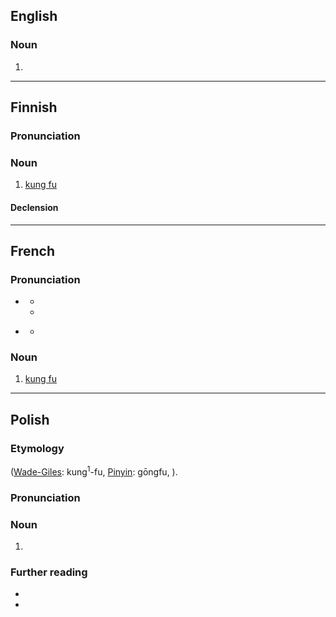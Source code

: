 {{also|kungfu|kung fu}}
==English==

===Noun===
{{en-noun|-}}

# {{alternative spelling of|en|kung fu}}

----

==Finnish==

===Pronunciation===
{{fi-pronunciation|kungfuu}}

===Noun===
{{fi-noun}}

# [[kung fu]] {{gloss|martial art}}

====Declension====
{{fi-decl-rosé|kung-fu|a}}

----

==French==

===Pronunciation===
* {{a|France}} {{fr-IPA|kouŋfou}}
** {{audio|fr|Fr-Normandie-kung-fu.ogg|Audio (France)}}
** {{audio|fr|Fr-kung-fu.ogg|Audio (France)}}
* {{a|Quebec}} {{fr-IPA|koŋfou}}
** {{audio|fr|Qc-kung-fu.oga|Audio (Quebec)}}

===Noun===
{{fr-noun|m|-}}

# [[kung fu]]

----

==Polish==
{{wp|lang=pl}}

===Etymology===
{{bor+|pl|cmn|功夫||skill, or accomplishment|sc=Hani}} ([[Wade-Giles]]: kung<sup>1</sup>-fu, [[Pinyin]]: gōngfu, {{IPAchar|/kʊŋ˥˥fu/|lang=cmn}}).

===Pronunciation===
{{pl-p}}

===Noun===
{{pl-noun|g=n|indecl=yes}}

# {{l|en|kung fu}}

===Further reading===
* {{R:pl:WSJP}}
* {{R:pl:PWN}}

{{C|pl|China|Martial arts}}